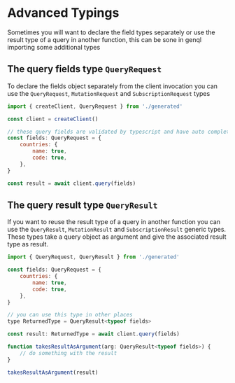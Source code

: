 # Advanced Typings

Sometimes you will want to declare the field types separately or use the result type of a query in another function, this can be sone in genql importing some additional types

## The query fields type `QueryRequest`

To declare the fields object separately from the client invocation you can use the `QueryRequest`, `MutationRequest` and `SubscriptionRequest` types

```js
import { createClient, QueryRequest } from './generated'

const client = createClient()

// these query fields are validated by typescript and have auto completion
const fields: QueryRequest = {
    countries: {
        name: true,
        code: true,
    },
}

const result = await client.query(fields)
```

## The query result type `QueryResult`

If you want to reuse the result type of a query in another function you can use the `QueryResult`, `MutationResult` and `SubscriptionResult` generic types.
These types take a query object as argument and give the associated result type as result.

```js
import { QueryRequest, QueryResult } from './generated'

const fields: QueryRequest = {
    countries: {
        name: true,
        code: true,
    },
}

// you can use this type in other places
type ReturnedType = QueryResult<typeof fields>

const result: ReturnedType = await client.query(fields)

function takesResultAsArgument(arg: QueryResult<typeof fields>) {
    // do something with the result
}

takesResultAsArgument(result)
```
